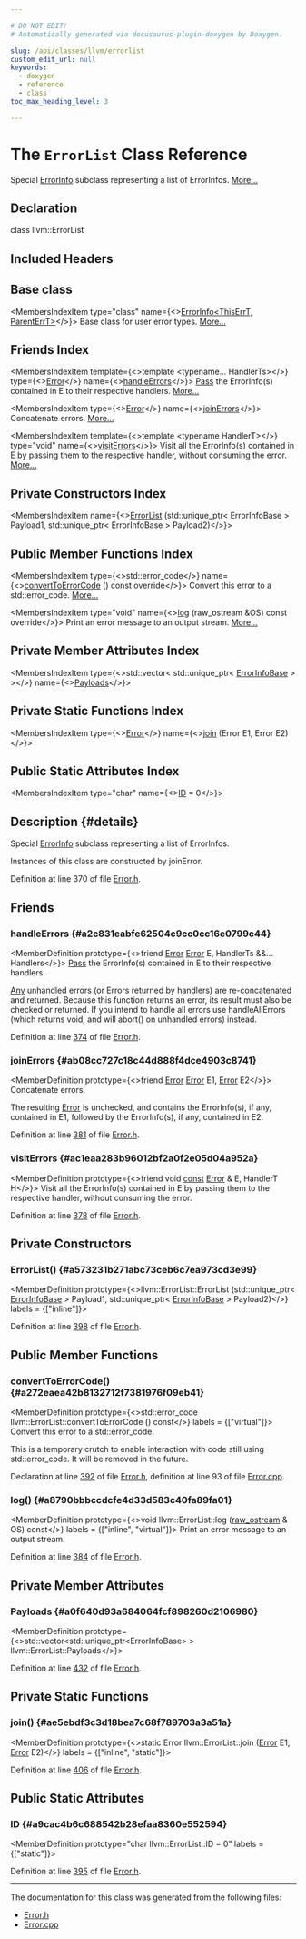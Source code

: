 ```yaml
---

# DO NOT EDIT!
# Automatically generated via docusaurus-plugin-doxygen by Doxygen.

slug: /api/classes/llvm/errorlist
custom_edit_url: null
keywords:
  - doxygen
  - reference
  - class
toc_max_heading_level: 3

---
```





# The `ErrorList` Class Reference

<DoxygenPage pluginConfig={pluginConfig}>

Special <a href="/docs/api/classes/llvm/errorinfo">ErrorInfo</a> subclass representing a list of ErrorInfos. <a href="#details">More...</a>

## Declaration

<CodeBlock>class llvm::ErrorList</CodeBlock>

## Included Headers

<IncludesList>
<IncludesListItem
  filePath="llvm/Support/Error.h"
  permalink="/docs/api/files/include/include/llvm/include/llvm/support/error-h"
  isLocal="true" />
</IncludesList>

## Base class

<MembersIndex>

<MembersIndexItem
  type="class"
  name={<><a href="/docs/api/classes/llvm/errorinfo">ErrorInfo&lt;ThisErrT, ParentErrT&gt;</a></>}>
Base class for user error types. <a href="/docs/api/classes/llvm/errorinfo/#details">More...</a>
</MembersIndexItem>

</MembersIndex>

## Friends Index

<MembersIndex>

<MembersIndexItem
  template={<>template &lt;typename... HandlerTs&gt;</>}
  type={<><a href="/docs/api/classes/llvm/error">Error</a></>}
  name={<><a href="#a2c831eabfe62504c9cc0cc16e0799c44">handleErrors</a></>}>
<a href="/docs/api/classes/llvm/pass">Pass</a> the ErrorInfo(s) contained in E to their respective handlers. <a href="#a2c831eabfe62504c9cc0cc16e0799c44">More...</a>
</MembersIndexItem>

<MembersIndexItem
  type={<><a href="/docs/api/classes/llvm/error">Error</a></>}
  name={<><a href="#ab08cc727c18c44d888f4dce4903c8741">joinErrors</a></>}>
Concatenate errors. <a href="#ab08cc727c18c44d888f4dce4903c8741">More...</a>
</MembersIndexItem>

<MembersIndexItem
  template={<>template &lt;typename HandlerT&gt;</>}
  type="void"
  name={<><a href="#ac1eaa283b96012bf2a0f2e05d04a952a">visitErrors</a></>}>
Visit all the ErrorInfo(s) contained in E by passing them to the respective handler, without consuming the error. <a href="#ac1eaa283b96012bf2a0f2e05d04a952a">More...</a>
</MembersIndexItem>

</MembersIndex>

## Private Constructors Index

<MembersIndex>

<MembersIndexItem
  name={<><a href="#a573231b271abc73ceb6c7ea973cd3e99">ErrorList</a> (std::unique&#95;ptr&lt; ErrorInfoBase &gt; Payload1, std::unique&#95;ptr&lt; ErrorInfoBase &gt; Payload2)</>}>
</MembersIndexItem>

</MembersIndex>

## Public Member Functions Index

<MembersIndex>

<MembersIndexItem
  type={<>std::error&#95;code</>}
  name={<><a href="#a272eaea42b8132712f7381976f09eb41">convertToErrorCode</a> () const override</>}>
Convert this error to a std::error&#95;code. <a href="#a272eaea42b8132712f7381976f09eb41">More...</a>
</MembersIndexItem>

<MembersIndexItem
  type="void"
  name={<><a href="#a8790bbbccdcfe4d33d583c40fa89fa01">log</a> (raw&#95;ostream &amp;OS) const override</>}>
Print an error message to an output stream. <a href="#a8790bbbccdcfe4d33d583c40fa89fa01">More...</a>
</MembersIndexItem>

</MembersIndex>

## Private Member Attributes Index

<MembersIndex>

<MembersIndexItem
  type={<>std::vector&lt; std::unique&#95;ptr&lt; <a href="/docs/api/classes/llvm/errorinfobase">ErrorInfoBase</a> &gt; &gt;</>}
  name={<><a href="#a0f640d93a684064fcf898260d2106980">Payloads</a></>}>
</MembersIndexItem>

</MembersIndex>

## Private Static Functions Index

<MembersIndex>

<MembersIndexItem
  type={<><a href="/docs/api/classes/llvm/error">Error</a></>}
  name={<><a href="#ae5ebdf3c3d18bea7c68f789703a3a51a">join</a> (Error E1, Error E2)</>}>
</MembersIndexItem>

</MembersIndex>

## Public Static Attributes Index

<MembersIndex>

<MembersIndexItem
  type="char"
  name={<><a href="#a9cac4b6c688542b28efaa8360e552594">ID</a> = 0</>}>
</MembersIndexItem>

</MembersIndex>

## Description {#details}

Special <a href="/docs/api/classes/llvm/errorinfo">ErrorInfo</a> subclass representing a list of ErrorInfos.

Instances of this class are constructed by joinError.

Definition at line 370 of file <a href="/docs/api/files/include/include/llvm/include/llvm/support/error-h">Error.h</a>.

<SectionDefinition>

## Friends

### handleErrors {#a2c831eabfe62504c9cc0cc16e0799c44}

<MemberDefinition
  prototype={<>friend <a href="/docs/api/classes/llvm/error">Error</a> <a href="/docs/api/classes/llvm/error">Error</a> E, HandlerTs &amp;&amp;... Handlers</>}>
<a href="/docs/api/classes/llvm/pass">Pass</a> the ErrorInfo(s) contained in E to their respective handlers.

<a href="/docs/api/classes/llvm/any">Any</a> unhandled errors (or Errors returned by handlers) are re-concatenated and returned. Because this function returns an error, its result must also be checked or returned. If you intend to handle all errors use handleAllErrors (which returns void, and will abort() on unhandled errors) instead.

Definition at line <a href="/docs/api/files/include/include/llvm/include/llvm/support/error-h/#l00374">374</a> of file <a href="/docs/api/files/include/include/llvm/include/llvm/support/error-h">Error.h</a>.
</MemberDefinition>

### joinErrors {#ab08cc727c18c44d888f4dce4903c8741}

<MemberDefinition
  prototype={<>friend <a href="/docs/api/classes/llvm/error">Error</a> <a href="/docs/api/classes/llvm/error">Error</a> E1, <a href="/docs/api/classes/llvm/error">Error</a> E2</>}>
Concatenate errors.

The resulting <a href="/docs/api/classes/llvm/error">Error</a> is unchecked, and contains the ErrorInfo(s), if any, contained in E1, followed by the ErrorInfo(s), if any, contained in E2.

Definition at line <a href="/docs/api/files/include/include/llvm/include/llvm/support/error-h/#l00381">381</a> of file <a href="/docs/api/files/include/include/llvm/include/llvm/support/error-h">Error.h</a>.
</MemberDefinition>

### visitErrors {#ac1eaa283b96012bf2a0f2e05d04a952a}

<MemberDefinition
  prototype={<>friend void <a href="/docs/api/files/lib/lib/target/lib/target/aarch64/aarch64promoteconstant-cpp/#a90f8350fecae261c25be85d38b451bff">const</a> <a href="/docs/api/classes/llvm/error">Error</a> &amp; E, HandlerT H</>}>
Visit all the ErrorInfo(s) contained in E by passing them to the respective handler, without consuming the error.

Definition at line <a href="/docs/api/files/include/include/llvm/include/llvm/support/error-h/#l00378">378</a> of file <a href="/docs/api/files/include/include/llvm/include/llvm/support/error-h">Error.h</a>.
</MemberDefinition>

</SectionDefinition>

<SectionDefinition>

## Private Constructors

### ErrorList() {#a573231b271abc73ceb6c7ea973cd3e99}

<MemberDefinition
  prototype={<>llvm::ErrorList::ErrorList (std::unique&#95;ptr&lt; <a href="/docs/api/classes/llvm/errorinfobase">ErrorInfoBase</a> &gt; Payload1, std::unique&#95;ptr&lt; <a href="/docs/api/classes/llvm/errorinfobase">ErrorInfoBase</a> &gt; Payload2)</>}
  labels = {["inline"]}>

Definition at line <a href="/docs/api/files/include/include/llvm/include/llvm/support/error-h/#l00398">398</a> of file <a href="/docs/api/files/include/include/llvm/include/llvm/support/error-h">Error.h</a>.
</MemberDefinition>

</SectionDefinition>

<SectionDefinition>

## Public Member Functions

### convertToErrorCode() {#a272eaea42b8132712f7381976f09eb41}

<MemberDefinition
  prototype={<>std::error&#95;code llvm::ErrorList::convertToErrorCode () const</>}
  labels = {["virtual"]}>
Convert this error to a std::error&#95;code.

This is a temporary crutch to enable interaction with code still using std::error&#95;code. It will be removed in the future.

Declaration at line <a href="/docs/api/files/include/include/llvm/include/llvm/support/error-h/#l00392">392</a> of file <a href="/docs/api/files/include/include/llvm/include/llvm/support/error-h">Error.h</a>, definition at line 93 of file <a href="/docs/api/files/lib/lib/testing/lib/testing/support/error-cpp">Error.cpp</a>.
</MemberDefinition>

### log() {#a8790bbbccdcfe4d33d583c40fa89fa01}

<MemberDefinition
  prototype={<>void llvm::ErrorList::log (<a href="/docs/api/classes/llvm/raw-ostream">raw&#95;ostream</a> &amp; OS) const</>}
  labels = {["inline", "virtual"]}>
Print an error message to an output stream.

Definition at line <a href="/docs/api/files/include/include/llvm/include/llvm/support/error-h/#l00384">384</a> of file <a href="/docs/api/files/include/include/llvm/include/llvm/support/error-h">Error.h</a>.
</MemberDefinition>

</SectionDefinition>

<SectionDefinition>

## Private Member Attributes

### Payloads {#a0f640d93a684064fcf898260d2106980}

<MemberDefinition
  prototype={<>std::vector&lt;std::unique&#95;ptr&lt;ErrorInfoBase&gt; &gt; llvm::ErrorList::Payloads</>}>

Definition at line <a href="/docs/api/files/include/include/llvm/include/llvm/support/error-h/#l00432">432</a> of file <a href="/docs/api/files/include/include/llvm/include/llvm/support/error-h">Error.h</a>.
</MemberDefinition>

</SectionDefinition>

<SectionDefinition>

## Private Static Functions

### join() {#ae5ebdf3c3d18bea7c68f789703a3a51a}

<MemberDefinition
  prototype={<>static Error llvm::ErrorList::join (<a href="/docs/api/classes/llvm/error">Error</a> E1, <a href="/docs/api/classes/llvm/error">Error</a> E2)</>}
  labels = {["inline", "static"]}>

Definition at line <a href="/docs/api/files/include/include/llvm/include/llvm/support/error-h/#l00406">406</a> of file <a href="/docs/api/files/include/include/llvm/include/llvm/support/error-h">Error.h</a>.
</MemberDefinition>

</SectionDefinition>

<SectionDefinition>

## Public Static Attributes

### ID {#a9cac4b6c688542b28efaa8360e552594}

<MemberDefinition
  prototype="char llvm::ErrorList::ID = 0"
  labels = {["static"]}>

Definition at line <a href="/docs/api/files/include/include/llvm/include/llvm/support/error-h/#l00395">395</a> of file <a href="/docs/api/files/include/include/llvm/include/llvm/support/error-h">Error.h</a>.
</MemberDefinition>

</SectionDefinition>

<hr/>

The documentation for this class was generated from the following files:

<ul>
<li><a href="/docs/api/files/include/include/llvm/include/llvm/support/error-h">Error.h</a></li>
<li><a href="/docs/api/files/lib/lib/testing/lib/testing/support/error-cpp">Error.cpp</a></li>
</ul>

</DoxygenPage>
